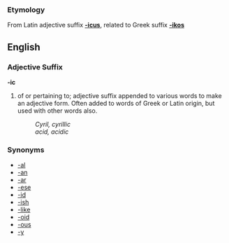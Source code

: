 ===Etymology===
From Latin adjective suffix '''[[-icus]]''', related to Greek suffix '''[[-ikos]]'''

==English==
===Adjective Suffix===
'''-ic'''

# of or pertaining to; adjective suffix appended to various words to make an adjective form.  Often added to words of Greek or Latin origin, but used with other words also.
#: ''Cyril, cyrillic''
#: ''acid, acidic''

===Synonyms===
*[[-al]]
*[[-an]]
*[[-ar]]
*[[-ese]]
*[[-id]]
*[[-ish]]
*[[-like]]
*[[-oid]]
*[[-ous]]
*[[-y]]